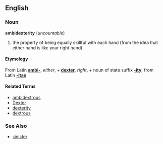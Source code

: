 ==English==
===Noun===
'''ambidexterity''' (''uncountable'')

# the property of being equally skillful with each hand (from the idea that either hand is like your right hand)

====Etymology====
From Latin '''[[ambi-]]''', ''either'', + '''[[dexter]]''', ''right'', + noun of state suffix '''[[-ity]]''', from Latin '''[[-itas]]'''

====Related Terms====
*[[ambidextrous]]
*[[Dexter]]
*[[dexterity]]
*[[dextrous]]

===See Also===
*[[sinister]]